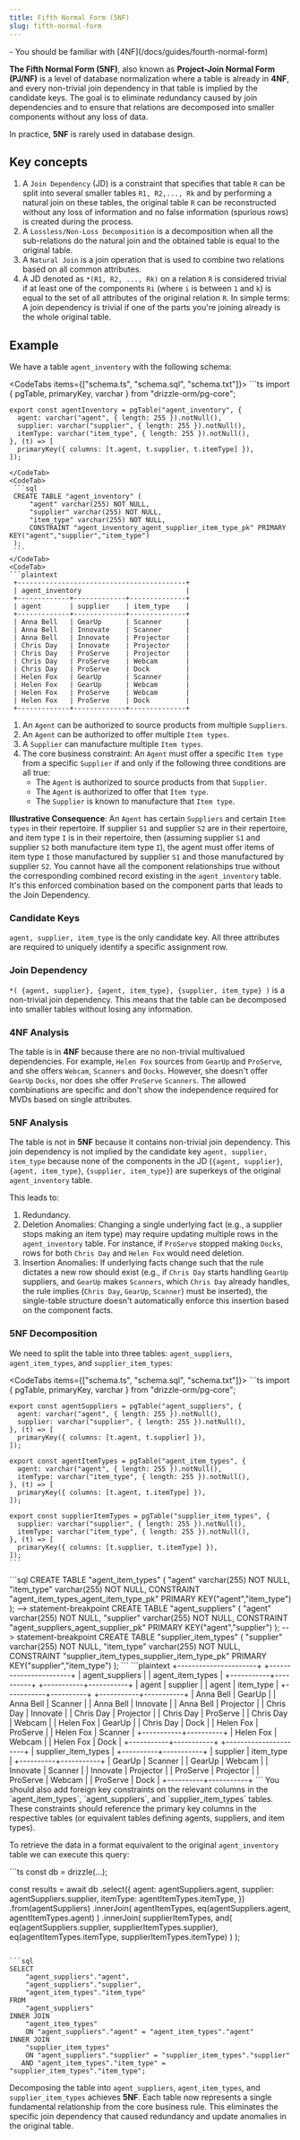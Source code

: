 ```yaml
---
title: Fifth Normal Form (5NF)
slug: fifth-normal-form
---
```



<Prerequisites>
- You should be familiar with [4NF](/docs/guides/fourth-normal-form)
</Prerequisites>

**The Fifth Normal Form (5NF)**, also known as **Project-Join Normal Form (PJ/NF)** is a level of database normalization where a table is already in **4NF**, and every non-trivial join dependency in that table is implied by the candidate keys. The goal is to eliminate redundancy caused by join dependencies and to ensure that relations are decomposed into smaller components without any loss of data.

In practice, **5NF** is rarely used in database design.

## Key concepts

1. A `Join Dependency` (JD) is a constraint that specifies that table `R` can be split into several smaller tables `R1, R2,..., Rk` and by performing a natural join on these tables, the original table `R` can be reconstructed without any loss of information and no false information (spurious rows) is created during the process.
2. A `Lossless/Non-Loss Decomposition` is a decomposition when all the sub-relations do the natural join and the obtained table is equal to the original table.
3. A `Natural Join` is a join operation that is used to combine two relations based on all common attributes. 
4. A JD denoted as `*(R1, R2, ..., Rk)` on a relation `R` is considered trivial if at least one of the components `Ri` (where `i` is between `1` and `k`) is equal to the set of all attributes of the original relation `R`. In simple terms: A join dependency is trivial if one of the parts you're joining already is the whole original table.

## Example

We have a table `agent_inventory` with the following schema:

<CodeTabs items={["schema.ts", "schema.sql", "schema.txt"]}>
  <CodeTab>
    ```ts
    import { pgTable, primaryKey, varchar } from "drizzle-orm/pg-core";

    export const agentInventory = pgTable("agent_inventory", {
      agent: varchar("agent", { length: 255 }).notNull(),
      supplier: varchar("supplier", { length: 255 }).notNull(),
      itemType: varchar("item_type", { length: 255 }).notNull(),
    }, (t) => [
      primaryKey({ columns: [t.agent, t.supplier, t.itemType] }),
    ]);
   ```
  </CodeTab>
  <CodeTab>
    ```sql
    CREATE TABLE "agent_inventory" (
    	"agent" varchar(255) NOT NULL,
    	"supplier" varchar(255) NOT NULL,
    	"item_type" varchar(255) NOT NULL,
    	CONSTRAINT "agent_inventory_agent_supplier_item_type_pk" PRIMARY KEY("agent","supplier","item_type")
    );
    ```
  </CodeTab>
  <CodeTab>
  ```plaintext
    +------------------------------------------+
    | agent_inventory                          |
    +-------------+-------------+--------------+
    | agent       | supplier    | item_type    |
    +-------------+-------------+--------------+
    | Anna Bell   | GearUp      | Scanner      |
    | Anna Bell   | Innovate    | Scanner      |
    | Anna Bell   | Innovate    | Projector    |
    | Chris Day   | Innovate    | Projector    |
    | Chris Day   | ProServe    | Projector    |
    | Chris Day   | ProServe    | Webcam       |
    | Chris Day   | ProServe    | Dock         |
    | Helen Fox   | GearUp      | Scanner      |
    | Helen Fox   | GearUp      | Webcam       |
    | Helen Fox   | ProServe    | Webcam       |
    | Helen Fox   | ProServe    | Dock         |
    +-------------+-------------+--------------+
  ```
  </CodeTab>
</CodeTabs>

1. An `Agent` can be authorized to source products from multiple `Suppliers`.
2. An `Agent` can be authorized to offer multiple `Item types`.
3. A `Supplier` can manufacture multiple `Item types`.
4. The core business constraint: An `Agent` must offer a specific `Item type` from a specific `Supplier` if and only if the following three conditions are all true:
   - The `Agent` is authorized to source products from that `Supplier`.
   - The `Agent` is authorized to offer that `Item type`.
   - The `Supplier` is known to manufacture that `Item type`.

**Illustrative Consequence**: An `Agent` has certain `Suppliers` and certain `Item types` in their repertoire. If supplier `S1` and supplier `S2` are in their repertoire, and item type `I` is in their repertoire, then (assuming supplier `S1` and supplier `S2` both manufacture item type `I`), the agent must offer items of item type `I` those manufactured by supplier `S1` and those manufactured by supplier `S2`.
You cannot have all the component relationships true without the corresponding combined record existing in the `agent_inventory` table. It's this enforced combination based on the component parts that leads to the Join Dependency.

### Candidate Keys

`agent, supplier, item_type` is the only candidate key. All three attributes are required to uniquely identify a specific assignment row.

### Join Dependency

`*( {agent, supplier}, {agent, item_type}, {supplier, item_type} )` is a non-trivial join dependency. This means that the table can be decomposed into smaller tables without losing any information.

### 4NF Analysis

The table is in **4NF** because there are no non-trivial multivalued dependencies. For example, `Helen Fox` sources from `GearUp` and `ProServe`, and she offers `Webcam`, `Scanners` and `Docks`. However, she doesn't offer `GearUp` `Docks`, nor does she offer `ProServe` `Scanners`. The allowed combinations are specific and don't show the independence required for MVDs based on single attributes.

### 5NF Analysis

The table is not in **5NF** because it contains non-trivial join dependency. This join dependency is not implied by the candidate key `agent, supplier, item_type` because none of the components in the JD (`{agent, supplier}`, `{agent, item_type}`, `{supplier, item_type}`) are superkeys of the original `agent_inventory` table.

This leads to:
1. Redundancy.
2. Deletion Anomalies: Changing a single underlying fact (e.g., a supplier stops making an item type) may require updating multiple rows in the `agent_inventory` table. For instance, if `ProServe` stopped making `Docks`, rows for both `Chris Day` and `Helen Fox` would need deletion.
3. Insertion Anomalies: If underlying facts change such that the rule dictates a new row should exist (e.g., if `Chris Day` starts handling `GearUp` suppliers, and `GearUp` makes `Scanners`, which `Chris Day` already handles, the rule implies (`Chris Day`, `GearUp`, `Scanner`) must be inserted), the single-table structure doesn't automatically enforce this insertion based on the component facts.

### 5NF Decomposition

We need to split the table into three tables: `agent_suppliers`, `agent_item_types`, and `supplier_item_types`:

<CodeTabs items={["schema.ts", "schema.sql", "schema.txt"]}>
  <CodeTab>
    ```ts
    import { pgTable, primaryKey, varchar } from "drizzle-orm/pg-core";

    export const agentSuppliers = pgTable("agent_suppliers", {
      agent: varchar("agent", { length: 255 }).notNull(),
      supplier: varchar("supplier", { length: 255 }).notNull(),
    }, (t) => [
      primaryKey({ columns: [t.agent, t.supplier] }),
    ]);

    export const agentItemTypes = pgTable("agent_item_types", {
      agent: varchar("agent", { length: 255 }).notNull(),
      itemType: varchar("item_type", { length: 255 }).notNull(),
    }, (t) => [
      primaryKey({ columns: [t.agent, t.itemType] }),
    ]);

    export const supplierItemTypes = pgTable("supplier_item_types", {
      supplier: varchar("supplier", { length: 255 }).notNull(),
      itemType: varchar("item_type", { length: 255 }).notNull(),
    }, (t) => [
      primaryKey({ columns: [t.supplier, t.itemType] }),
    ]);
    ```
  </CodeTab>
  <CodeTab>
  ```sql
  CREATE TABLE "agent_item_types" (
  	"agent" varchar(255) NOT NULL,
  	"item_type" varchar(255) NOT NULL,
  	CONSTRAINT "agent_item_types_agent_item_type_pk" PRIMARY KEY("agent","item_type")
  );
  --> statement-breakpoint
  CREATE TABLE "agent_suppliers" (
  	"agent" varchar(255) NOT NULL,
  	"supplier" varchar(255) NOT NULL,
  	CONSTRAINT "agent_suppliers_agent_supplier_pk" PRIMARY KEY("agent","supplier")
  );
  --> statement-breakpoint
  CREATE TABLE "supplier_item_types" (
  	"supplier" varchar(255) NOT NULL,
  	"item_type" varchar(255) NOT NULL,
  	CONSTRAINT "supplier_item_types_supplier_item_type_pk" PRIMARY KEY("supplier","item_type")
  );
  ```
  </CodeTab>
  <CodeTab>
  ```plaintext
    +----------------------+   +-----------------------+
    | agent_suppliers      |   | agent_item_types      |
    +-----------+----------+   +-----------+-----------+
    | agent     | supplier |   | agent     | item_type |
    +-----------+----------+   +-----------+-----------+
    | Anna Bell | GearUp   |   | Anna Bell | Scanner   |
    | Anna Bell | Innovate |   | Anna Bell | Projector |
    | Chris Day | Innovate |   | Chris Day | Projector |
    | Chris Day | ProServe |   | Chris Day | Webcam    |
    | Helen Fox | GearUp   |   | Chris Day | Dock      |
    | Helen Fox | ProServe |   | Helen Fox | Scanner   |
    +-----------+----------+   | Helen Fox | Webcam    |
                               | Helen Fox | Dock      |
                               +-----------+-----------+
    +----------------------+
    | supplier_item_types  |
    +----------+-----------+
    | supplier | item_type |
    +----------+-----------+
    | GearUp   | Scanner   |
    | GearUp   | Webcam    |
    | Innovate | Scanner   |
    | Innovate | Projector |
    | ProServe | Projector |
    | ProServe | Webcam    |
    | ProServe | Dock      |
    +----------+-----------+
  ```
  </CodeTab>
</CodeTabs>

<Callout type="warning">
You should also add foreign key constraints on the relevant columns in the `agent_item_types`, `agent_suppliers`, and `supplier_item_types` tables. These constraints should reference the primary key columns in the respective tables (or equivalent tables defining agents, suppliers, and item types).
</Callout>

To retrieve the data in a format equivalent to the original `agent_inventory` table we can execute this query:

<Section>
```ts
const db = drizzle(...);

const results = await db
  .select({
    agent: agentSuppliers.agent,
    supplier: agentSuppliers.supplier,
    itemType: agentItemTypes.itemType,
  })
  .from(agentSuppliers)
  .innerJoin(
    agentItemTypes,
    eq(agentSuppliers.agent, agentItemTypes.agent)
  )
  .innerJoin(
    supplierItemTypes,
    and(
      eq(agentSuppliers.supplier, supplierItemTypes.supplier),
      eq(agentItemTypes.itemType, supplierItemTypes.itemType)
    )
  );
```

```sql
SELECT
    "agent_suppliers"."agent",
    "agent_suppliers"."supplier",
    "agent_item_types"."item_type"
FROM
    "agent_suppliers"
INNER JOIN
    "agent_item_types"
    ON "agent_suppliers"."agent" = "agent_item_types"."agent"
INNER JOIN
    "supplier_item_types"
    ON "agent_suppliers"."supplier" = "supplier_item_types"."supplier"
   AND "agent_item_types"."item_type" = "supplier_item_types"."item_type";
```
</Section>

Decomposing the table into `agent_suppliers`, `agent_item_types`, and `supplier_item_types` achieves **5NF**. Each table now represents a single fundamental relationship from the core business rule. This eliminates the specific join dependency that caused redundancy and update anomalies in the original table.
